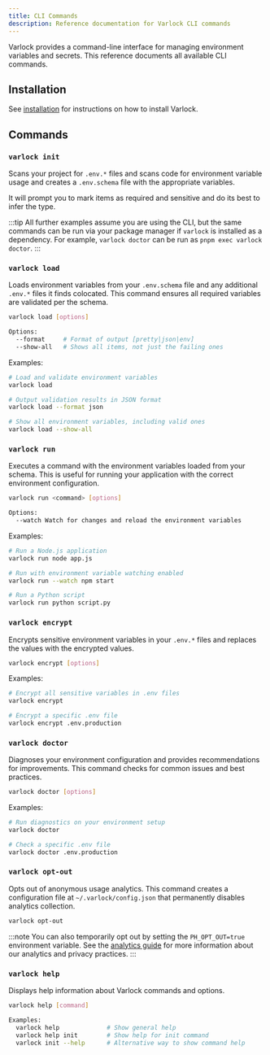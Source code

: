 ```yaml
---
title: CLI Commands
description: Reference documentation for Varlock CLI commands
---
```



Varlock provides a command-line interface for managing environment variables and secrets. This reference documents all available CLI commands.

## Installation

See [installation](/docs/getting-started/installation) for instructions on how to install Varlock.

## Commands

### `varlock init`

<InitCommand />

Scans your project for `.env.*` files and scans code for environment variable usage and creates a `.env.schema` file with the appropriate variables.

It will prompt you to mark items as required and sensitive and do its best to infer the type.

:::tip
All further examples assume you are using the CLI, but the same commands can be run via your package manager if `varlock` is installed as a dependency. For example, `varlock doctor` can be run as `pnpm exec varlock doctor`.
:::

### `varlock load`

Loads environment variables from your `.env.schema` file and any additional `.env.*` files it finds colocated. This command ensures all required variables are validated per the schema.

```bash
varlock load [options]

Options:
  --format     # Format of output [pretty|json|env]
  --show-all   # Shows all items, not just the failing ones 
```

Examples:
```bash
# Load and validate environment variables
varlock load

# Output validation results in JSON format
varlock load --format json

# Show all environment variables, including valid ones
varlock load --show-all
```

### `varlock run`

Executes a command with the environment variables loaded from your schema. This is useful for running your application with the correct environment configuration.

```bash
varlock run <command> [options]

Options:
  --watch Watch for changes and reload the environment variables
```

Examples:
```bash
# Run a Node.js application
varlock run node app.js

# Run with environment variable watching enabled
varlock run --watch npm start

# Run a Python script
varlock run python script.py
```

### `varlock encrypt`

Encrypts sensitive environment variables in your `.env.*` files and replaces the values with the encrypted values.

```bash
varlock encrypt [options]
```

Examples:
```bash
# Encrypt all sensitive variables in .env files
varlock encrypt

# Encrypt a specific .env file
varlock encrypt .env.production
```

### `varlock doctor`

Diagnoses your environment configuration and provides recommendations for improvements. This command checks for common issues and best practices.

```bash
varlock doctor [options]
```

Examples:
```bash
# Run diagnostics on your environment setup
varlock doctor

# Check a specific .env file
varlock doctor .env.production
```

### `varlock opt-out`

Opts out of anonymous usage analytics. This command creates a configuration file at `~/.varlock/config.json` that permanently disables analytics collection.

```bash
varlock opt-out
```

:::note
You can also temporarily opt out by setting the `PH_OPT_OUT=true` environment variable. See the [analytics guide](/docs/guides/analytics) for more information about our analytics and privacy practices.
:::

### `varlock help`

Displays help information about Varlock commands and options.

```bash
varlock help [command]

Examples:
  varlock help             # Show general help
  varlock help init        # Show help for init command
  varlock init --help      # Alternative way to show command help
```

